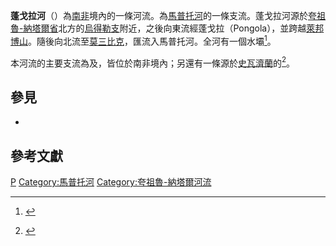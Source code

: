 {{Geobox|河川
<!-- *** Heading *** -->
| name = 蓬戈拉河
| native_name = 
| other_name = Phongolo
| category = 
<!-- *** Names **** --> 
| etymology = [[祖鲁语|祖鲁语]]：「槽狀的河流」，因其流域中有一狹長河潭<ref>[https://archive.org/stream/DictionaryOfSouthernAfricanPlaceNames/SaPlaceNames_djvu.txt Dictionary of Southern African Place Names]</ref>。 
| nickname = 
<!-- *** Image *** -->
| image = Pongola river in Eswatini.jpg
| image_caption =蓬戈拉河，照片攝於{{tsl|en|Pongolapoort Dam|蓬戈拉波特大壩}}下游處。
| image_size =
<!-- *** Country *** -->
| country = [[南非|南非]]
| country1 = [[莫桑比克|莫桑比克]]
| country2 =  
| country3 =
| state = 
| region = 
| district = 
| municipality = 
<!-- *** Family *** -->
| parent =
| tributary_left =
| tributary_right = 
| city = 
| landmark = 
<!-- *** River locations *** -->
| source = 
| source_location = 近[[烏得勒支_(夸祖魯-納塔爾省)|烏得勒支]]| source_region = 夸祖魯-納塔爾省| source_country =南非
| source_elevation = 
| source_lat_d = | source_lat_m = | source_lat_s = | source_lat_NS =
| source_long_d = | source_long_m = | source_long_s = | source_long_EW =
| source1 = 
| source1_location = | source1_region = | source1_country =
| source1_elevation = 
| source1_lat_d = | source1_lat_m = | source1_lat_s = | source1_lat_NS =
| source1_long_d = | source1_long_m = | source1_long_s = | source1_long_EW =
| source_confluence = 
| source_confluence_location = | source_confluence_region = | source_confluence_country =
| source_confluence_elevation = 
| source_confluence_lat_d = | source_confluence_lat_m = | source_confluence_lat_s = | source_confluence_lat_NS =
| source_confluence_long_d = | source_confluence_long_m = | source_confluence_long_s = | source_confluence_long_EW =
| mouth = 馬普托河
| mouth_location = [[马普托省|马普托省]]| mouth_region = | mouth_country =[[莫三比克|莫三比克]]
| mouth_elevation = 29
| mouth_lat_d = 26| mouth_lat_m = 51| mouth_lat_s = 21| mouth_lat_NS =S
| mouth_long_d = 32| mouth_long_m = 20| mouth_long_s = 47| mouth_long_EW =E
<!-- *** Dimensions *** -->
| length = 
| width = 
| depth = 
| volume =
| watershed = 
| discharge = 
| discharge_max =
| discharge_min =
<!-- *** Free fields *** -->
| free = | free_type = 
<!-- *** Maps *** -->
| map = South Africa location map.svg
| map_caption = Location of the Pongola River mouth
| map_background = 
| map_locator = South Africa
| map_locator_x = 
| map_locator_y = 
<!-- *** Website *** --> 
| website =
| commons =
<!-- *** Footnotes *** -->
| footnotes =
}}
'''蓬戈拉河'''（{{lang-af|Pongolarivier}}）為[[南非|南非]]境內的一條河流。為[[馬普托河|馬普托河]]的一條支流。蓬戈拉河源於[[夸祖魯-納塔爾省|夸祖魯-納塔爾省]]北方的[[烏得勒支_(夸祖魯-納塔爾省)|烏得勒支]]附近，之後向東流經蓬戈拉（Pongola），並跨越[[萊邦博山|萊邦博山]]。隨後向北流至[[莫三比克|莫三比克]]，匯流入馬普托河。全河有一個水壩{{tsl|en|Pongolapoort Dam|蓬戈拉波特大壩}}<ref>{{Literatur
 | Autor=Lani van Vuuren
 | Titel=Darlington Dam: Development Steeped in Controversy
 | Sammelwerk=Preserving our rivers’ right to survival
 | Band=The Water Wheel
 | Nummer=Volume: 2009 Volume 8 No 3 May/June
 | Verlag=South African Water Research Commission
 | Ort=Gezina
 | Jahr=2009
 | Monat=May
 | Seiten=23–27
 | ISSN=0258-2244
 | Online=[http://www.wrc.org.za/Knowledge%20Hub%20Documents/Water%20Wheel/Articles/2009/WW_09_may-jun_08_Pongola_p_23-27.pdf] PDF, 392 KB
 | Zugriff=2010-04-10
 }} {{Wayback|url=http://www.wrc.org.za/Knowledge%20Hub%20Documents/Water%20Wheel/Articles/2009/WW_09_may-jun_08_Pongola_p_23-27.pdf |date=20110719053557 }}</ref>。

本河流的主要支流為{{tsl|en|Bivane River|比萬河}}及{{le|摩薩納河|Mozana River}}，皆位於南非境內；另還有一條源於[[史瓦濟蘭|史瓦濟蘭]]的{{tsl|en|Ngwavuma River|恩瓜武馬河}}<ref>{{Cite web |url=http://www.dwaf.gov.za/iwqs/rhp/eco/FROC/WMA6UsuthuMhlatuze.jpg |title=Usuthu/Mhlatuze WMA 6 |access-date=2016-09-07 |archive-date=2013-11-01 |archive-url=https://web.archive.org/web/20131101022948/http://www.dwaf.gov.za/iwqs/rhp/eco/FROC/WMA6UsuthuMhlatuze.jpg |dead-url=no }}</ref>。

== 參見==
* {{tsl|en|List of rivers of South Africa|南非河流列表}}

== 參考文獻 ==
{{reflist}}

[[Category:南非河流|P]]
[[Category:馬普托河|Category:馬普托河]]
[[Category:夸祖魯-納塔爾河流|Category:夸祖魯-納塔爾河流]]